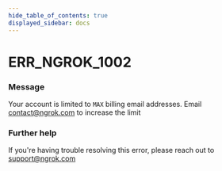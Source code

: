 ```yaml
---
hide_table_of_contents: true
displayed_sidebar: docs
---
```



# ERR_NGROK_1002

### Message

Your account is limited to `MAX` billing email addresses. Email contact@ngrok.com to increase the limit

<ErrorDetails error="err_ngrok_1002" />

### Further help

If you're having trouble resolving this error, please reach out to [support@ngrok.com](mailto:support@ngrok.com?subject=Help%20with%20ERR_NGROK_1002)
